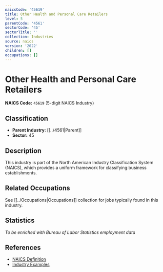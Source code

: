 ```yaml
---
naicsCode: '45619'
title: Other Health and Personal Care Retailers
level: 5
parentCode: '4561'
sectorCode: '45'
sectorTitle: ''
collection: Industries
source: naics
version: '2022'
children: []
occupations: []
---
```

# Other Health and Personal Care Retailers

**NAICS Code:** `45619` (5-digit NAICS Industry)

## Classification

- **Parent Industry:** [[../4561|Parent]]
- **Sector:** 45

## Description

This industry is part of the North American Industry Classification System (NAICS), which provides a uniform framework for classifying business establishments.

## Related Occupations

See [[../Occupations|Occupations]] collection for jobs typically found in this industry.

## Statistics

*To be enriched with Bureau of Labor Statistics employment data*

## References

- [NAICS Definition](https://www.census.gov/naics/)
- [Industry Examples](https://www.census.gov/naics/2022NAICS/)
